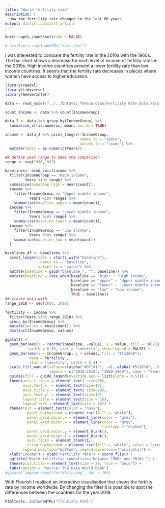 ```yaml
---
title: "World fertility rate"
description: |
  How the fertility rate changed in the last 60 years.
output: distill::distill_article
---
```


```r
knitr::opts_chunk$set(echo = FALSE)

# htmltools::includeHTML("test.html")
```

I was interested to compare the fertility rate in the 2010s with the 1960s. The bar chart shows a decrease for each level of income of fertility rates in the 2010s. 
High income countries present a lower fertility rate than low income countries. 
It seems that the fertility rate decreases in places where women have access to higher education.

```r
library(readxl)
library(tidyverse)
library(GenderInfer)

data <- read_excel("../../DataViz_TheGuardian/Fertility Rate Data.xlsx")

count_income <- data %>% count(IncomeGroup)

data_2 <- data %>% group_by(IncomeGroup) %>%
  summarise_if(is.numeric, mean, na.rm = TRUE)

income <- data_2 %>% pivot_longer(!IncomeGroup,
                                  names_to = "Years",
                                  values_to = "count") %>%
  mutate(Years = as.numeric(Years))

## define year range to make the comparison
range <- seq(1960,1969)

baselines<- bind_cols(income %>%
  filter(IncomeGroup == "High income",
         Years %in% range) %>%
  summarise(baseline_high = mean(count)),
  income %>%
    filter(IncomeGroup == "Upper middle income",
           Years %in% range) %>%
    summarise(baseline_upper = mean(count)),
  income %>%
    filter(IncomeGroup == "Lower middle income",
           Years %in% range) %>%
    summarise(baseline_lower = mean(count)),
  income %>%
    filter(IncomeGroup == "Low income",
           Years %in% range) %>%
    summarise(baseline_low = mean(count))
  )

baselines_df <- baselines %>%
  pivot_longer(cols = starts_with("baseline"),
                names_to = "baseline",
               values_to = "value") %>%
  mutate(baseline = gsub("baseline_", "", baseline)) %>%
  mutate(baseline = case_when(baseline == "high" ~ "High income",
                              baseline == "upper" ~ "Upper middle income",
                              baseline == "lower" ~ "Lower middle income",
                              baseline == "low" ~ "Low income",
                              TRUE ~ baseline))
## create data with
range_2010 <- seq(2010, 2019)

fertility <- income %>%
  filter(Years %in% range_2010) %>%
  group_by(IncomeGroup) %>%
  mutate(values = mean(count)) %>%
  distinct(IncomeGroup, values)

ggplot() +
  geom_bar(aes(x = reorder(baseline, -value), y = value, fill = "#D7191C"), data = baselines_df,
           width = 0.55, stat = "identity", show.legend = FALSE) +
  geom_bar(aes(x = IncomeGroup, y = values, fill = "#512B58"),
           data = fertility ,
           stat = "identity", width = 0.4) +
  scale_fill_manual(values=c(alpha("#D7191C", .4), alpha("#512B58", .5)),
                    labels = c("2010-2019", "1960-1969"), name = "Years range") +
  guides(fill = guide_legend(override.aes = list(alpha = 0.5))) +
  theme(axis.title.x = element_text( size=20),
        axis.text.x  = element_text(size=16),
        axis.title.y = element_text( size=20),
        axis.text.y  = element_text(size=16),
        legend.title = element_text(size = 16),
        legend.text = element_text(size = 12)) +
  theme(text = element_text(color = "navy"),
          panel.background = element_rect(fill = "white"),
          panel.grid.major.x = element_line(color = "grey"),
          panel.grid.minor.x = element_line(color = "grey",
                                            linetype = "dashed"),
          panel.grid.major.y = element_blank(),
          panel.grid.minor.y = element_blank(),
          axis.ticks = element_blank(),
          strip.background = element_rect(fill = "white", color = "grey"),
        legend.position="bottom", legend.direction="horizontal") +
  xlab("Income") + ylab("Fertility rate") + coord_flip() +
  ggtitle("World fertility: comparision between 1960s and 2010s ") +
  theme(plot.title = element_text(size = 20, face = "bold")) +
  labs(caption = "Source: The Data World Bank")
#ggsave("img/personal/fertility.png", dpi = 100)
```

With Flourish I realised an interactive visualisation that shows the fertility rate by income worldwide. By changing the filter it is possible to spot the differences between the countries for the year 2019. 

```r
htmltools::includeHTML("flourish2.html")
```






